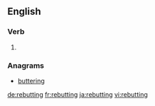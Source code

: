 ==English==

===Verb===
{{head|en}}

# {{present participle of|rebut}}

===Anagrams===
* [[buttering#English|buttering]]

[[de:rebutting]]
[[fr:rebutting]]
[[ja:rebutting]]
[[vi:rebutting]]